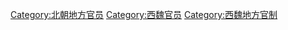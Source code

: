 [[Category:北朝地方官员|Category:北朝地方官员]]
[[Category:西魏官员|Category:西魏官员]]
[[Category:西魏地方官制|Category:西魏地方官制]]